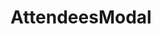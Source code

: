 
<Meta title="Appointment/Modal" component={AttendeesModal} />

# AttendeesModal

<Story name="AttendeesModal">
    <AttendeesModal
        participants={[
            { id: 1, firstname: 'Anna', lastname: 'Pupil', status: 'declined', isPupil: true },
            { id: 2, firstname: 'Tom', lastname: 'Pupil', status: 'declined', isPupil: true },
            { id: 3, firstname: 'Julian', lastname: 'Pupil', status: 'accepted', isPupil: true },
            { id: 4, firstname: 'Emma', lastname: 'Pupil', status: 'declined', isPupil: true },
            { id: 5, firstname: 'Paula', lastname: 'Pupil', status: 'accepted', isPupil: true },
            { id: 6, firstname: 'Emil', lastname: 'Pupil', status: 'declined', isStudent: true },
        ]}
        organizers={[
            { id: 7, firstname: 'Tobias', lastname: 'Bork', status: 'accepted', isStudent: true },
            { id: 8, firstname: 'Marius', lastname: 'Augustin', status: 'declined', isStudent: true },
        ]}
    />
</Story>
